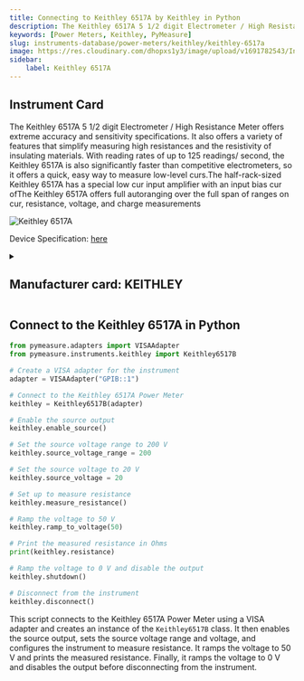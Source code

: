 ```yaml
---
title: Connecting to Keithley 6517A by Keithley in Python
description: The Keithley 6517A 5 1/2 digit Electrometer / High Resistance Meter offers extreme accuracy and sensitivity specifications. It also offers a variety of features that simplify measuring high resistances and the resistivity of insulating materials. With reading rates of up to 125 readings/ second, the Keithley 6517A is also significantly faster than competitive electrometers, so it offers a quick, easy way to measure low-level curs.The half-rack-sized Keithley 6517A has a special low cur input amplifier with an input bias cur ofThe Keithley 6517A offers full autoranging over the full span of ranges on cur, resistance, voltage, and charge measurements
keywords: [Power Meters, Keithley, PyMeasure] 
slug: instruments-database/power-meters/keithley/keithley-6517a 
image: https://res.cloudinary.com/dhopxs1y3/image/upload/v1691782543/Instruments/Power%20Meters/Keithley-6517A/Keithley-6517A.jpg
sidebar:
    label: Keithley 6517A 
---
```



## Instrument Card

The Keithley 6517A 5 1/2 digit Electrometer / High Resistance Meter offers extreme accuracy and sensitivity specifications. It also offers a variety of features that simplify measuring high resistances and the resistivity of insulating materials. With reading rates of up to 125 readings/ second, the Keithley 6517A is also significantly faster than competitive electrometers, so it offers a quick, easy way to measure low-level curs.The half-rack-sized Keithley 6517A has a special low cur input amplifier with an input bias cur ofThe Keithley 6517A offers full autoranging over the full span of ranges on cur, resistance, voltage, and charge measurements

![Keithley 6517A](https://res.cloudinary.com/dhopxs1y3/image/upload/v1691782543/Instruments/Power%20Meters/Keithley-6517A/Keithley-6517A.jpg)

Device Specification: [here](https://www.testequipmenthq.com/datasheets/KEITHLEY-6517A-Datasheet.pdf)

<details style={{ marginTop: "15px"}}>
<summary><h2 style={{display:'inline'}}>Manufacturer card: KEITHLEY</h2></summary>

![KEITHLEY](https://res.cloudinary.com/dhopxs1y3/image/upload/v1692806202/Instruments/Vendor%20Logos/Keithley.png)

Keithley Instruments is a measurement and instrument company headquartered in Solon, Ohio, that develops, manufactures, markets, and sells data acquisition products, as well as complete systems for high-volume production and assembly testing.

- Headquarters: Cleveland, Ohio, United States
- Yearly Revenue (millions, USD): 110.6
- Vendor Website: [here](https://www.tek.com/en)

</details>


<FeaturedInstrumentVideo category="POWER_METERS" />

## Connect to the Keithley 6517A in Python





<Tabs>

<SectionsCard category="POWER_METERS" manufacturer="Keithley"></SectionsCard>

<TabItem value="PyMeasure" label="PyMeasure">


```python
from pymeasure.adapters import VISAAdapter
from pymeasure.instruments.keithley import Keithley6517B

# Create a VISA adapter for the instrument
adapter = VISAAdapter("GPIB::1")

# Connect to the Keithley 6517A Power Meter
keithley = Keithley6517B(adapter)

# Enable the source output
keithley.enable_source()

# Set the source voltage range to 200 V
keithley.source_voltage_range = 200

# Set the source voltage to 20 V
keithley.source_voltage = 20

# Set up to measure resistance
keithley.measure_resistance()

# Ramp the voltage to 50 V
keithley.ramp_to_voltage(50)

# Print the measured resistance in Ohms
print(keithley.resistance)

# Ramp the voltage to 0 V and disable the output
keithley.shutdown()

# Disconnect from the instrument
keithley.disconnect()
```

This script connects to the Keithley 6517A Power Meter using a VISA adapter and creates an instance of the `Keithley6517B` class. It then enables the source output, sets the source voltage range and voltage, and configures the instrument to measure resistance. It ramps the voltage to 50 V and prints the measured resistance. Finally, it ramps the voltage to 0 V and disables the output before disconnecting from the instrument.

</TabItem>
</Tabs>